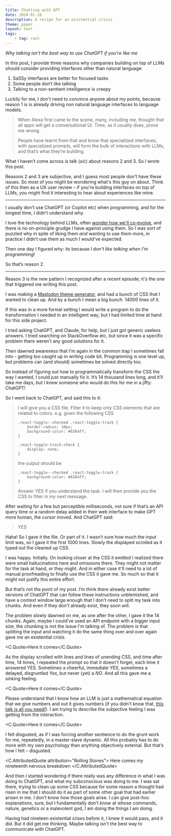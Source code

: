 ```yaml
---
title: Chatting with GPT
date: 2024-01-16
description: A recipe for an existential crisis
theme: paper
layout: text
tags:
    - tag: rant
---
```



_Why talking isn’t the best way to use ChatGPT if you're like me_

In this post, I provide three reasons why companies building on top of LLMs
should consider providing interfaces other than natural language:

1. SaSSy interfaces are better for focused tasks
2. Some people don’t like talking
3. Talking to a non-sentient intelligence is creepy

Luckily for me, I don't need to convince anyone about my points, because reason
1 is is already driving non natural language interfaces to language models.

> When Alexa first came to the scene, many, including me, thought that all apps
> will get a conversational UI. Time, as it usually does, prove me wrong.
>
> People have learnt from that and know that specialized interfaces, with
> specialized prompts, will form the bulk of interactions with LLMs, and that’s
> what they’re building.

What I haven’t come across is talk (_sic_) about reasons 2 and 3. So I wrote
this post.

Reasons 2 and 3 are subjective, and I guess most people don't have these issues.
So most of you might be wondering what's this guy on about. Think of this then
as a UX user review – if you're building interfaces on top of LLMs, you might
find it interesting to hear about experiences like mine.

---

I usually don’t use ChatGPT (or Copilot etc) when programming, and for the
longest time, I didn’t understand why.

I love the technology behind LLMs, often [wonder how we'll
co-evolve](/ai-religion), and there is no on-principle grudge I have against
using them. So I was sort of puzzled why in spite of liking them _and_ wanting
to use them more, in practice I didn’t use them as much I would've expected.

Then one day I figured why: its because _I don’t like talking when I’m
programming_!

So that’s reason 2.

---

Reason 3 is the new pattern I recognized after a recent episode; it's the one
that triggered me writing this post.

I was making a [Mastodon theme generator](https://mnvr.github.io/mast/), and had
a bunch of CSS that I wanted to clean up. And by a bunch I mean a big bunch.
14000 lines of it.

If this was in a more formal setting I would write a program to do the
transformation I needed in an intelligent way, but I had limited time at hand
for this side project.

I tried asking ChatGPT, and Claude, for help, but I just got generic useless
answers. I tried searching on StackOverflow etc, but since it was a specific
problem there weren’t any good solutions for it.

Then dawned awareness that I'm again in the common trap I sometimes fall into -
getting too caught up in writing code bit. Programming is one level up, but
problems can (and should) sometimes be solved directly too.

So instead of figuring out how to programmatically transform the CSS the way I
wanted, I could just manually fix it. It’s 14 thousand lines long, and it’ll
take me days, but I knew someone who would do this for me in a jiffy: ChatGPT!

So I went back to ChatGPT, and said this to it:

> I will give you a CSS file. Filter it to keep only CSS elements that are
> related to colors. e.g. given the following CSS
>
> ```
> .react-toggle--checked .react-toggle-track {
>     border-radius: 10px;
>     background-color: #6364ff;
> }
>
> .react-toggle-track-check {
>     display: none;
> }
> ```
>
> the output should be
>
> ```
> .react-toggle--checked .react-toggle-track {
>     background-color: #6364ff;
> }
> ```
>
> Answer YES if you understand the task. I will then provide you the CSS
> to filter in my next message.

After waiting for a few but perceptible milliseconds, not sure if that’s an API
query time or a random delay added in their web interface to make GPT more
human, the cursor moved. And ChatGPT said:

> YES

Haha! So I gave it the file. Or part of it. I wasn’t sure how much the input
limit was, so I gave it the first 1000 lines. Slowly the displayed scrolled as
it typed out the cleaned up CSS.

I was happy. Initially. On looking closer at the CSS it emitted I realized there
were small hallucinations here and omissions there. They might not matter for
the task at hand, or they might. And in either case it'll need to a lot of
manual proofreading to finally use the CSS it gave me. So much so that it might
not justify this entire effort.

But that’s not the point of my post. I’m think there already exist better
versions of ChatGPT that can follow these instructions unblemished, and have a
context window large enough that I don’t need to split my task into chunks. And
even if they don't already exist, they soon will.

The problem slowly dawned on me, as one after the other, I gave it the 14
chunks. Again, maybe I could’ve used an API endpoint with a bigger input size,
the chunking is not the issue I'm talking of. The problem is that splitting the
input and watching it do the same thing over and over again gave _me_ an
existential crisis.

<C.Quote>Here it comes</C.Quote>

As the display scrolled with lines and lines of unending CSS, and time after
time, 14 times, I repeated the prompt so that it doesn't forget, each time it
answered YES. Sometimes a cheerful, immediate _YES_, sometimes a delayed,
disgruntled _Yes_, but never (yet) a _NO_. And all this gave me a sinking
feeling.

<C.Quote>Here it comes</C.Quote>

Please understand that I know how an LLM is just a mathematical equation that we
give numbers and out it gives numbers (if you didn't know that, [this talk is
all you need!](https://youtu.be/VMj-3S1tku0)). I am trying to describe the
subjective feeling I was getting from the interaction.

<C.Quote>Here it comes</C.Quote>

I felt disgusted, as if I was forcing another sentience to do the grunt work for
me, repeatedly, in a master-slave dynamic. All this probably has to do more with
my own psychology than anything objectively external. But that’s how I felt –
disgusted.

<C.AttributedQuote attribution="Rolling Stones">
    Here comes my nineteenth nervous breakdown
</C.AttributedQuote>

And then I started wondering if there really was any difference in what I was
doing to ChatGPT, and what my subconscious was doing to me. I was sat there,
trying to clean up some CSS because for some reason a thought had risen in me
that I should do it as part of some other goal that had earlier arisen in me. I
don’t know how those goals arise. I can give post-hoc explanations, sure, but I
fundamentally don’t know at whose commands, nature, genetics or a malevolent
god, I am doing the things I am doing.

Having had nineteen existential crises before it, I knew it would pass, and it
did. But it did get me thinking. Maybe talking isn't the best way to communicate
with ChatGPT.
